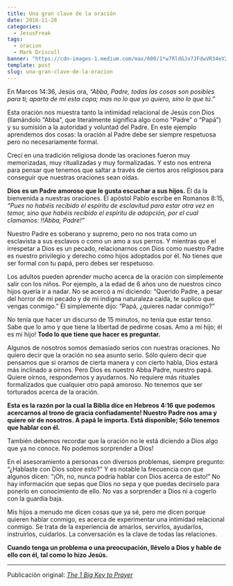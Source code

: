 ```yaml
---
title: Una gran clave de la oración
date: 2016-11-28
categories:
  - JesusFreak
tags:
  - oracion
  - Mark Driscoll
banner: "https://cdn-images-1.medium.com/max/600/1*w7RldGJo7JFdwVR34eV2Rg.png"
template: post
slug: una-gran-clave-de-la-oracion
---
```


En Marcos 14:36, Jesús ora, _“Abba, Padre, todas las cosas son posibles para ti; aparta de mí esta copa; mas no lo que yo quiero, sino lo que tú.”_

Esta oración nos muestra tanto la intimidad relacional de Jesús con Dios (llamándolo “Abba”, que literalmente significa algo como “Padre” o “Papá”) y su sumisión a la autoridad y voluntad del Padre. En este ejemplo aprendemos dos cosas: la oración al Padre debe ser siempre respetuosa pero no necesariamente formal.

Crecí en una tradición religiosa donde las oraciones fueron muy memorizadas, muy ritualizadas y muy formalizadas. Y esto nos entrena para pensar que tenemos que saltar a través de ciertos aros religiosos para conseguir que nuestras oraciones sean oídas.

**Dios es un Padre amoroso que le gusta escuchar a sus hijos.** Él da la bienvenida a nuestras oraciones. El apóstol Pablo escribe en Romanos 8:15, _“Pues no habéis recibido el espíritu de esclavitud para estar otra vez en temor, sino que habéis recibido el espíritu de adopción, por el cual clamamos: !!Abba, Padre!”_

Nuestro Padre es soberano y supremo, pero no nos trata como un esclavista a sus esclavos o como un amo a sus perros. Y mientras que el irrespetar a Dios es un pecado, relacionarnos con Dios como nuestro Padre es nuestro privilegio y derecho como hijos adoptados por él. No tienes que ser formal con tu papá, pero debes ser respetuoso.

Los adultos pueden aprender mucho acerca de la oración con simplemente salir con los niños. Por ejemplo, a la edad de 6 años uno de nuestros cinco hijos quería ir a nadar. No se acercó a mí diciendo: “Querido Padre, a pesar del horror de mi pecado y de mi indigna naturaleza caída, te suplico que vengas conmigo.” Él simplemente dijo: “Papá, ¿quieres nadar conmigo?”

No tenía que hacer un discurso de 15 minutos, no tenía que estar tenso. Sabe que lo amo y que tiene la libertad de pedirme cosas. Amo a mi hijo; él es mi hijo! **Todo lo que tiene que hacer es preguntar.**

Algunos de nosotros somos demasiado serios con nuestras oraciones. No quiero decir que la oración no sea asunto serio. Sólo quiero decir que pensamos que si oramos de cierta manera y con cierto habla, Dios estará más inclinado a oírnos. Pero Dios es nuestro Abba Padre, nuestro papá. Quiere oírnos, respondernos y ayudarnos. No requiere más rituales formalizados que cualquier otro papá amoroso. No tenemos que ser torturados acerca de la oración.

**Esta es la razón por la cual la Biblia dice en Hebreos 4:16 que podemos acercarnos al trono de gracia confiadamente! Nuestro Padre nos ama y quiere oír de nosotros. A papá le importa. Está disponible; Sólo tenemos que hablar con él.**

También debemos recordar que la oración no le está diciendo a Dios algo que ya no conoce. No podemos sorprender a Dios!

En el asesoramiento a personas con diversos problemas, siempre pregunto: “¿Hablaste con Dios sobre esto?” Y es notable la frecuencia con que algunos dicen: “¡Oh, no, nunca podría hablar con Dios acerca de esto!” No hay información que sepas que Dios no sepa y que puedas decírselo para ponerlo en conocimiento de ello. No vas a sorprender a Dios ni a cogerlo con la guardia baja.

Mis hijos a menudo me dicen cosas que ya sé, pero me dicen porque quieren hablar conmigo, es acerca de experimentar una intimidad relacional conmigo. Se trata de la experiencia de amarlos, servirlos, ayudarlos, instruirlos, cuidarlos. La conversación es la clave de todas las relaciones.

**Cuando tenga un problema o una preocupación, llévelo a Dios y hable de ello con él, tal como lo hizo Jesús.**

---

Publicación original: _[The 1 Big Key to Prayer](http://markdriscoll.org/the-1-big-key-to-prayer/)_
